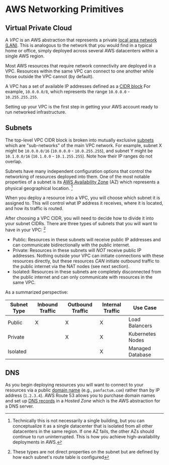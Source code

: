 # AWS Networking Primitives

## Virtual Private Cloud

A *VPC* is an AWS abstraction that represents a private [local area network (LAN)](https://en.wikipedia.org/wiki/Local_area_network).
This is analogous to the network that you would find in a typical home or office, simply deployed across several AWS datacenters
within a single AWS region.

Most AWS resources that require network connectivity are deployed in a VPC. Resources within the same VPC can connect to
one another while those outside the VPC cannot (by default).

A VPC has a set of available IP addresses defined as a [CIDR block](https://aws.amazon.com/what-is/cidr/) For example,
`10.0.0.0/8`, which represents the range `10.0.0.0` - `10.255.255.255`.

Setting up your VPC is the first step in getting your AWS account ready to run networked infrastructure.

## Subnets

The top-level VPC CIDR block is broken into mutually exclusive [subnets](https://en.wikipedia.org/wiki/Subnet) which are
"sub-networks" of the main VPC network. For example, subnet X might be `10.0.0.0/16` (`10.0.0.0` - `10.0.255.255`), and
subnet Y might be `10.1.0.0/16` (`10.1.0.0` - `10.1.255.255`). Note how their IP ranges do not overlap.

Subnets have many independent configuration options that control the networking of resources deployed into them.
One of the most notable properties of a subnet is its [AWS Availability Zone](https://docs.aws.amazon.com/AWSEC2/latest/UserGuide/using-regions-availability-zones.html#concepts-availability-zones)
(AZ) which represents a physical geographical location. [^1]

[^1]: Technically this is not necessarily a single building, but you can conceptualize it as a single datacenter that
    is isolated from all other datacenters in the same region. If one AZ fails, the other AZs should continue
    to run uninterrupted. This is how you achieve high-availability deployments in AWS.

When you deploy a resource into a VPC, you will choose which
subnet it is assigned to. This will control what IP address it receives, where it is located, and how its traffic
is routed.

After choosing a VPC CIDR, you will need to decide how to divide it into your subnet CIDRs.
There are three types of subnets that you will want to have in your VPC: [^3]

* Public: Resources in these subnets will receive public IP addresses and can communicate
  bidirectionally with the public internet.
* Private: Resources in these subnets will *NOT* receive public IP addresses. Nothing outside your VPC can
  initiate connections with these resources directly, but these resources *CAN* initiate outbound
  traffic to the public internet via the NAT nodes (see next section).
* Isolated: Resources in these subnets are completely disconnected from the public internet and can
  only communicate with resources in the same VPC.

As a summarized perspective:

| Subnet Type | Inbound Traffic | Outbound Traffic | Internal Traffic | Use Case         |
| ----------- | --------------- | ---------------- | ---------------- | ---------------- |
| Public      | X               | X                | X                | Load Balancers   |
| Private     |                 | X                | X                | Kubernetes Nodes |
| Isolated    |                 |                  | X                | Managed Database |

[^3]: These types are not direct properties on the subnet but are defined by how each subnet's route table is configured

## DNS

As you begin deploying resources you will want
to connect to your resources via a public [domain name](https://en.wikipedia.org/wiki/Domain_name)
(e.g., `panfactum.com`) rather than by IP address (`1.2.3.4`). AWS Route 53 allows you to purchase domain
names and set up [DNS records](https://www.cloudflare.com/learning/dns/dns-records/) in a *Hosted Zone* which is
the AWS abstraction for a DNS server.
